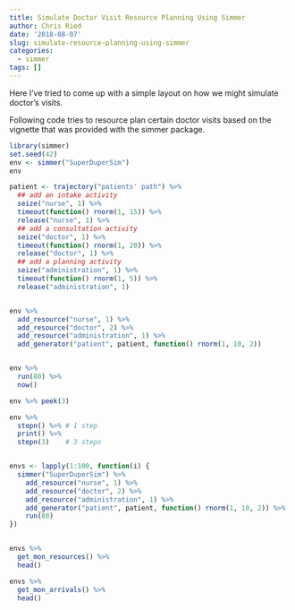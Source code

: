 ```yaml
---
title: Simulate Doctor Visit Resource Planning Using Simmer
author: Chris Ried
date: '2018-08-07'
slug: simulate-resource-planning-using-simmer
categories:
  - simmer
tags: []
---
```

Here I've tried to come up with a simple layout on how we might simulate doctor's visits. 

Following code tries to resource plan certain doctor visits based on the vignette that was provided with the simmer package. 


```r
library(simmer)
set.seed(42)
env <- simmer("SuperDuperSim")
env

patient <- trajectory("patients' path") %>%
  ## add an intake activity 
  seize("nurse", 1) %>%
  timeout(function() rnorm(1, 15)) %>%
  release("nurse", 1) %>%
  ## add a consultation activity
  seize("doctor", 1) %>%
  timeout(function() rnorm(1, 20)) %>%
  release("doctor", 1) %>%
  ## add a planning activity
  seize("administration", 1) %>%
  timeout(function() rnorm(1, 5)) %>%
  release("administration", 1)


env %>%
  add_resource("nurse", 1) %>%
  add_resource("doctor", 2) %>%
  add_resource("administration", 1) %>%
  add_generator("patient", patient, function() rnorm(1, 10, 2))


env %>% 
  run(80) %>% 
  now()

env %>% peek(3)

env %>%
  stepn() %>% # 1 step
  print() %>%
  stepn(3)    # 3 steps


envs <- lapply(1:100, function(i) {
  simmer("SuperDuperSim") %>%
    add_resource("nurse", 1) %>%
    add_resource("doctor", 2) %>%
    add_resource("administration", 1) %>%
    add_generator("patient", patient, function() rnorm(1, 10, 2)) %>%
    run(80)
})


envs %>% 
  get_mon_resources() %>%
  head()

envs %>% 
  get_mon_arrivals() %>%
  head()
```

